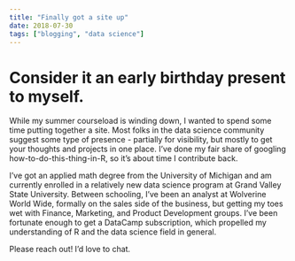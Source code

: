```yaml
---
title: "Finally got a site up"
date: 2018-07-30
tags: ["blogging", "data science"]
---
```


# Consider it an early birthday present to myself.

While my summer courseload is winding down, I wanted to spend some time putting together a site. Most folks in the data science community suggest some type of presence - partially for visibility, but mostly to get your thoughts and projects in one place. I've done my fair share of googling how-to-do-this-thing-in-R, so it's about time I contribute back.


I've got an applied math degree from the University of Michigan and am currently enrolled in a relatively new data science program at Grand Valley State University. Between schooling, I've been an analyst at Wolverine World Wide, formally on the sales side of the business, but getting my toes wet with Finance, Marketing, and Product Development groups. I've been fortunate enough to get a DataCamp subscription, which propelled my understanding of R and the data science field in general. 


Please reach out! I'd love to chat.